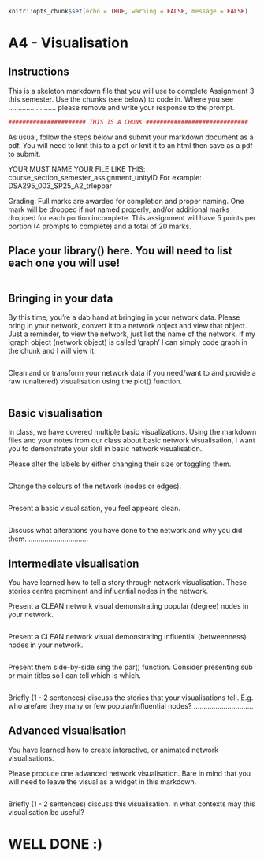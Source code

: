 
```r
knitr::opts_chunk$set(echo = TRUE, warning = FALSE, message = FALSE)
```

# A4 - Visualisation

## Instructions
This is a skeleton markdown file that you will use to complete Assignment 3 this semester. Use the chunks (see below) to code in. Where you see ........................ please remove and write your response to the prompt. 
```r
###################### THIS IS A CHUNK #############################
```

As usual, follow the steps below and submit your markdown document as a pdf. You will need to knit this to a pdf or knit it to an html then save as a pdf to submit. 

YOUR MUST NAME YOUR FILE LIKE THIS: course_section_semester_assignment_unityID
For example: DSA295_003_SP25_A2_trleppar

Grading: Full marks are awarded for completion and proper naming. One mark will be dropped if not named properly, and/or additional marks dropped for each portion incomplete. This assignment will have 5 points per portion (4 prompts to complete) and a total of 20 marks. 

## Place your library() here. You will need to list each one you will use!
```r

```

## Bringing in your data
By this time, you're a dab hand at bringing in your network data. Please bring in your network, convert it to a network object and view that object. Just a reminder, to view the network, just list the name of the network. If my igraph object (network object) is called 'graph' I can simply code graph in the chunk and I will view it. 

```r

```

Clean and or transform your network data if you need/want to and provide a raw (unaltered) visualisation using the plot() function. 
```r

```

## Basic visualisation 
In class, we have covered multiple basic visualizations. Using the markdown files and your notes from our class about basic network visualisation, I want you to demonstrate your skill in basic network visualisation. 

Please alter the labels by either changing their size or toggling them.
```r

```

Change the colours of the network (nodes or edges).
```r

```

Present a basic visualisation, you feel appears clean. 
```r

```

Discuss what alterations you have done to the network and why you did them. 
..............................

## Intermediate visualisation
You have learned how to tell a story through network visualisation. These stories centre prominent and influential nodes in the network. 

Present a CLEAN network visual demonstrating popular (degree) nodes in your network. 
```r

```

Present a CLEAN network visual demonstrating influential (betweenness) nodes in your network. 
```r

```

Present them side-by-side sing the par() function. Consider presenting sub or main titles so I can tell which is which. 
```r

```

Briefly (1 - 2 sentences) discuss the stories that your visualisations tell. E.g. who are/are they many or few popular/influential nodes? 
..............................

## Advanced visualisation
You have learned how to create interactive, or animated network visualisations. 

Please produce one advanced network visualisation. Bare in mind that you will need to leave the visual as a widget in this markdown. 
```r

```

Briefly (1 - 2 sentences) discuss this visualisation. In what contexts may this visualisation be useful? 

# WELL DONE :)